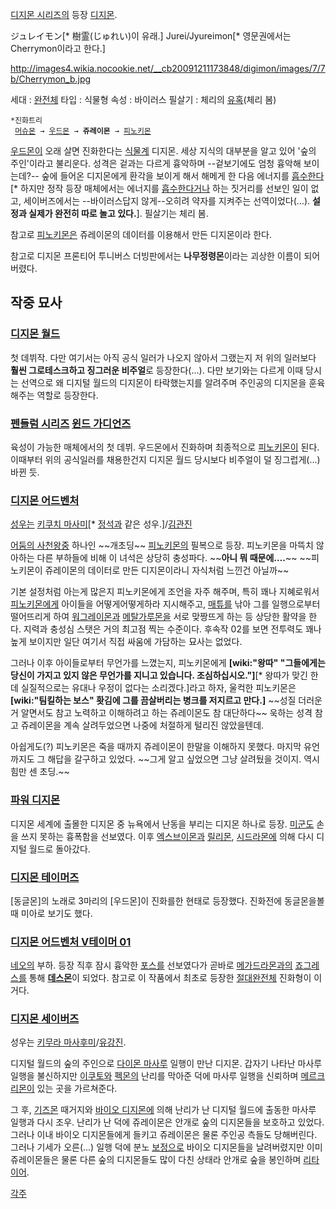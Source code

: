 [[디지몬 시리즈]]의 등장 [[디지몬]].

ジュレイモン[* 樹霊(じゅれい)이 유래.] Jurei/Jyureimon[* 영문권에서는 Cherrymon이라고 한다.]

http://images4.wikia.nocookie.net/__cb20091211173848/digimon/images/7/7b/Cherrymon_b.jpg

세대 : [[완전체]]
타입 : 식물형
속성 : 바이러스
필살기 : 체리의 [[유혹]](체리 봄)

 *진화트리
  [[머슈몬]] → [[우드몬]] → '''쥬레이몬''' → [[피노키몬]]

[[우드몬]]이 오래 살면 진화한다는 [[식물]]계 디지몬. 세상 지식의 대부분을 알고 있어 '숲의 주인'이라고 불리운다. 성격은 겉과는 다르게 흉악하며 --겉보기에도 엄청 흉악해 보이는데?-- 숲에 들어온 디지몬에게 환각을 보이게 해서 해메게 한 다음 에너지를 [[흡수]]한다[* 하지만 정작 등장 매체에서는 에너지를 [[흡수]]한다거나 하는 짓거리를 선보인 일이 없고, 세이버즈에서는 --바이러스답지 않게--오히려 약자를 지켜주는 선역이었다(…). '''설정과 실제가 완전히 따로 놀고 있다.''']. 필살기는 체리 봄.

참고로 [[피노키몬]]은 쥬레이몬의 데이터를 이용해서 만든 디지몬이라 한다.

참고로 디지몬 프론티어 투니버스 더빙판에서는 '''나무정령몬'''이라는 괴상한 이름이 되어버렸다.

== 작중 묘사 ==
=== [[디지몬 월드]] ===
첫 데뷔작. 다만 여기서는 아직 공식 일러가 나오지 않아서 그랬는지 저 위의 일러보다 '''훨씬 그로테스크하고 징그러운 비주얼'''로 등장한다(...). 다만 보기와는 다르게 이때 당시는 선역으로 왜 디지털 월드의 디지몬이 타락했는지를 알려주며 주인공의 디지몬을 훈육해주는 역할로 등장한다.

=== [[펜들럼 시리즈]] [[윈드 가디언즈]] ===
육성이 가능한 매체에서의 첫 데뷔. 우드몬에서 진화하며 최종적으로 [[피노키몬]]이 된다. 이때부터 위의 공식일러를 채용한건지 디지몬 월드 당시보다 비주얼이 덜 징그럽게(...) 바뀐 듯.

=== [[디지몬 어드벤처]] ===
[[성우]]는 [[키쿠치 마사미]][* [[정석]]과 같은 성우.]/[[김관진]]

[[어둠의 사천왕]]중 하나인 ~~개초딩~~ [[피노키몬]]의 필복으로 등장. 피노키몬을 마뜩치 않아하는 다른 부하들에 비해 이 녀석은 상당히 충성파다. ~~'''아니 뭐 때문에….'''~~ ~~피노키몬이 쥬레이몬의 데이터로 만든 디지몬이라니 자식처럼 느낀건 아닐까~~

기본 설정처럼 아는게 많은지 피노키몬에게 조언을 자주 해주며, 특히 꽤나 지혜로워서 [[피노키몬]]에게 아이들을 어떻게어떻게하라 지시해주고, [[매튜]]를 낚아 그를 일행으로부터 떨어뜨리게 하여 [[워그레이몬]]과 [[메탈가루몬]]을 서로 맞짱뜨게 하는 등 상당한 활약을 한다. 지력과 충성심 스탯은 거의 최고점 찍는 수준이다. 후속작 02를 보면 전투력도 꽤나 높게 보이지만 일단 여기서 직접 싸움에 가담하는 묘사는 없었다.

그러나 이후 아이들로부터 무언가를 느꼈는지, 피노키몬에게 '''[wiki:"왕따" "그들에게는 당신이 가지고 있지 않은 무언가를 지니고 있습니다. 조심하십시오."]'''[* 왕따가 맞긴 한데 실질적으로는 유대나 우정이 없다는 소리겠다.]라고 하자, 울컥한 피노키몬은 '''[wiki:"팀킬하는 보스" 홧김에 그를 끔살버리는 병크를 저지르고 만다.]''' ~~성질 더러운 거 알면서도 참고 노력하고 이해하려고 하는 쥬레이몬도 참 대단하다~~ 욱하는 성격 참고 쥬레이몬을 계속 살려두었으면 나중에 처절하게 털리진 않았을텐데.

아쉽게도(?) 피노키몬은 죽을 때까지 쥬레이몬이 한말을 이해하지 못했다. 마지막 유언까지도 그 해답을 갈구하고 있었다. ~~그게 알고 싶었으면 그냥 살려뒀을 것이지. 역시 힘만 센 초딩.~~

=== [[파워 디지몬]] ===
디지몬 세계에 출몰한 디지몬 중 뉴욕에서 난동을 부리는 디지몬 하나로 등장. [[미군]]도 손을 쓰지 못하는 흉폭함을 선보였다. 이후 [[엑스브이몬]]과 [[릴리몬]], [[시드라몬]]에 의해 다시 디지털 월드로 돌아갔다.

=== [[디지몬 테이머즈]] ===
[동글몬]의 노래로 3마리의 [우드몬]이 진화를한 현태로 등장했다. 진화전에 동글몬을볼때 미아로 보기도 했다.


=== [[디지몬 어드벤처 V테이머 01]] ===
[[네오]]의 부하. 등장 직후 잠시 흉악한 [[포스]]를 선보였다가 곧바로 [[메가드라몬]]과의 [[죠그레스]]를 통해 '''[[데스몬]]'''이 되었다. 참고로 이 작품에서 최초로 등장한 [[절대완전체]] 진화형이 이거다.

=== [[디지몬 세이버즈]] ===
성우는 [[키무라 마사후미]]/[[유강진]]. 

디지털 월드의 숲의 주인으로 [[다이몬 마사루]] 일행이 만난 디지몬. 갑자기 나타난 마사루 일행을 불신하지만 [[이쿠토]]와 [[펙몬]]의 난리를 막아준 덕에 마사루 일행을 신뢰하며 [[메르크리몬]]이 있는 곳을 가르쳐준다.

그 후, [[기즈몬]] 때거지와 [[바이오 디지몬]]에 의해 난리가 난 디지털 월드에 출동한 마사루 일행과 다시 조우. 
난리가 난 덕에 쥬레이몬은 안개로 숲의 디지몬들을 보호하고 있었다. 그러나 이내 바이오 디지몬들에게 들키고 쥬레이몬은 물론 주인공 측들도 당해버린다.
그러나 기세가 오른(...) 일행 덕에 분노 [[보정]]으로 바이오 디지몬들을 날려버렸지만 이미 쥬레이몬들은 물론 다른 숲의 디지몬들도 많이 다친 상태라 안개로 숲을 봉인하며 [[리타이어]].


[[각주]]
